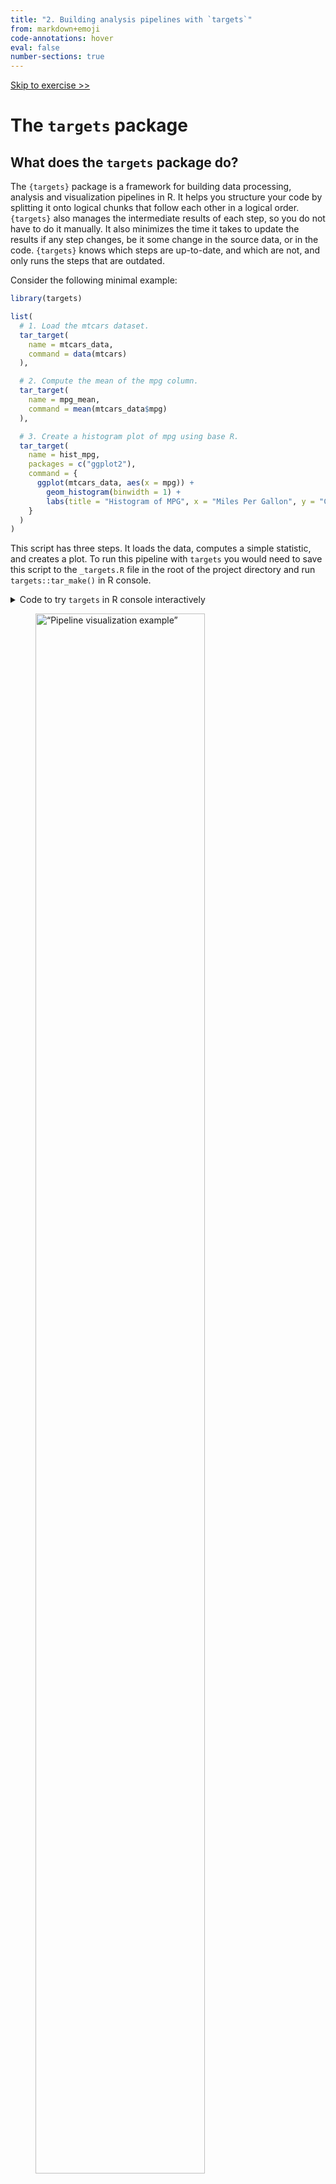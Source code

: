 ```yaml
---
title: "2. Building analysis pipelines with `targets`"
from: markdown+emoji
code-annotations: hover
eval: false
number-sections: true
---
```


[Skip to exercise \>\>](#exercise)

# The `targets` package {#targets}

## What does the `targets` package do?

The `{targets}` package is a framework for building data processing, analysis and visualization pipelines in R. It helps you structure your code by splitting it onto logical chunks that follow each other in a logical order. `{targets}` also manages the intermediate results of each step, so you do not have to do it manually. It also minimizes the time it takes to update the results if any step changes, be it some change in the source data, or in the code. `{targets}` knows which steps are up-to-date, and which are not, and only runs the steps that are outdated.

Consider the following minimal example:

```r
library(targets)

list(
  # 1. Load the mtcars dataset.
  tar_target(
    name = mtcars_data,
    command = data(mtcars)
  ),

  # 2. Compute the mean of the mpg column.
  tar_target(
    name = mpg_mean,
    command = mean(mtcars_data$mpg)
  ),

  # 3. Create a histogram plot of mpg using base R.
  tar_target(
    name = hist_mpg,
    packages = c("ggplot2"),
    command = {
      ggplot(mtcars_data, aes(x = mpg)) +
        geom_histogram(binwidth = 1) +
        labs(title = "Histogram of MPG", x = "Miles Per Gallon", y = "Count")
    }
  )
)
```

This script has three steps. It loads the data, computes a simple statistic, and creates a plot. To run this pipeline with `targets` you would need to save this script to the `_targets.R` file in the root of the project directory and run `targets::tar_make()` in R console.

<details>
<summary>Code to try `targets` in R console interactively</summary>

To quickly run the pipeline above in R console without setting up `targets` properly and creating an R script file, you can use the code below, that can be pasted in to the R console (and it will make the pipeline run in a temporary directory):

```r
tar_dir({
  # runs the code in a temporary directory
  tar_script(
    {
      library(targets)

      list(
        # 1. Load the mtcars dataset.
        tar_target(
          name = mtcars_data,
          command = data(mtcars)
        ),

        # 2. Compute the mean of the mpg column.
        tar_target(
          name = mpg_mean,
          command = mean(mtcars_data$mpg)
        ),

        # 3. Create a histogram plot of mpg using base R.
        tar_target(
          name = hist_mpg,
          packages = c("ggplot2"),
          command = {
            ggplot(mtcars_data, aes(x = mpg)) +
              geom_histogram(binwidth = 1) +
              labs(
                title = "Histogram of MPG",
                x = "Miles Per Gallon",
                y = "Count"
              )
          }
        )
      )
    },
    ask = FALSE
  )

  # Run all targets defined in the pipeline.
  tar_make()
})
```

You will get output similar to this:

```r
▶ dispatched target mtcars_data
● completed target mtcars_data [0 seconds, 1.225 kilobytes]
▶ dispatched target plot_mpg
● completed target plot_mpg [0.011 seconds, 65 bytes]
▶ dispatched target mpg_mean
● completed target mpg_mean [0 seconds, 52 bytes]
▶ ended pipeline [0.059 seconds]
```

It would mean that all steps have been executed successfully.

Similarly, if you replace `tar_make()` with `tar_visnetwork()`, you will get a visualization of the pipeline:

```r
tar_dir({
  # runs the code in a temporary directory
  tar_script(
    {
      library(targets)

      list(
        # 1. Load the mtcars dataset.
        tar_target(
          name = mtcars_data,
          command = data(mtcars)
        ),

        # 2. Compute the mean of the mpg column.
        tar_target(
          name = mpg_mean,
          command = mean(mtcars_data$mpg)
        ),

        # 3. Create a histogram plot of mpg using base R.
        tar_target(
          name = hist_mpg,
          packages = c("ggplot2"),
          command = {
            ggplot(mtcars_data, aes(x = mpg)) +
              geom_histogram(binwidth = 1) +
              labs(
                title = "Histogram of MPG",
                x = "Miles Per Gallon",
                y = "Count"
              )
          }
        )
      )
    },
    ask = FALSE
  )

  # Run all targets defined in the pipeline.
  tar_visnetwork()
})
```

You would get output similar to the one in the @fig-mtcars-visnet below.
</details>

!["Pipeline visualization example"](media/images/mtcars-visnet.png){#fig-mtcars-visnet width=80%}

As you can see in @fig-mtcars-visnet, `{targets}` knows that the summary statistic and the plot depend on the data. If you were to change the first step of the pipeline, then the next time you ask `{targets}` to update the pipeline, it will only run steps two and three. If, however, instead of changing the data, you will change the code for the plot (e.g. change the title), then the pipeline will only re-run step three. This way, you do not have to manually keep track of what might have changed in the data or the code, or, in more complex pipelines, in the intermediate data (such as cross-validation folds for machine learning models) - `{targets}` will figure it out for you.

# Exercise {#exercise}

## Goal

The goal of this exercise is to use the project folder that you have set up in the previous exercise with `{renv}` and `{pak}` to create a simple analysis pipeline using `{targets}`.

::: {.callout-note}
If you have not successfully completed the previous exercise, you can start the current one by downloading the repository [https://github.com/e-kotov/2025-mpidr-workflows-reference-01](https://github.com/e-kotov/2025-mpidr-workflows-reference-01){target="_blank"} and extracting it to your computer.
:::

## Instructions

## Open the project folder in your editor

If no

